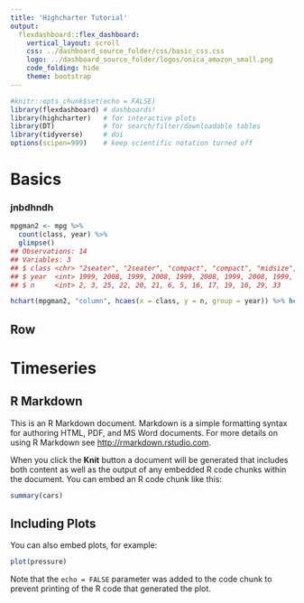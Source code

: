 ```yaml
---
title: 'Highcharter Tutorial'
output: 
  flexdashboard::flex_dashboard:
    vertical_layout: scroll
    css: ../dashboard_source_folder/css/basic_css.css
    logo: ../dashboard_source_folder/logos/onica_amazon_small.png
    code_folding: hide
    theme: bootstrap
---
```


```r
#knitr::opts_chunk$set(echo = FALSE) 
library(flexdashboard) # dashboards!
library(highcharter)   # for interactive plots
library(DT)            # for search/filter/downloadable tables
library(tidyverse)     # doi
options(scipen=999)    # keep scientific notation turned off
```



Basics
=====================================

<h3>jnbdhndh </h3>

```r
mpgman2 <- mpg %>% 
  count(class, year) %>% 
  glimpse()
## Observations: 14
## Variables: 3
## $ class <chr> "2seater", "2seater", "compact", "compact", "midsize", "...
## $ year  <int> 1999, 2008, 1999, 2008, 1999, 2008, 1999, 2008, 1999, 20...
## $ n     <int> 2, 3, 25, 22, 20, 21, 6, 5, 16, 17, 19, 16, 29, 33

hchart(mpgman2, "column", hcaes(x = class, y = n, group = year)) %>% hc_title(text='svlkn')
```
Row {data-height=175}
-------------------------------------
 

Timeseries
=====================================

## R Markdown

This is an R Markdown document. Markdown is a simple formatting syntax for authoring HTML, PDF, and MS Word documents. For more details on using R Markdown see <http://rmarkdown.rstudio.com>.

When you click the **Knit** button a document will be generated that includes both content as well as the output of any embedded R code chunks within the document. You can embed an R code chunk like this:

```r
summary(cars)
```

## Including Plots

You can also embed plots, for example:

```r
plot(pressure)
```

Note that the `echo = FALSE` parameter was added to the code chunk to prevent printing of the R code that generated the plot.
